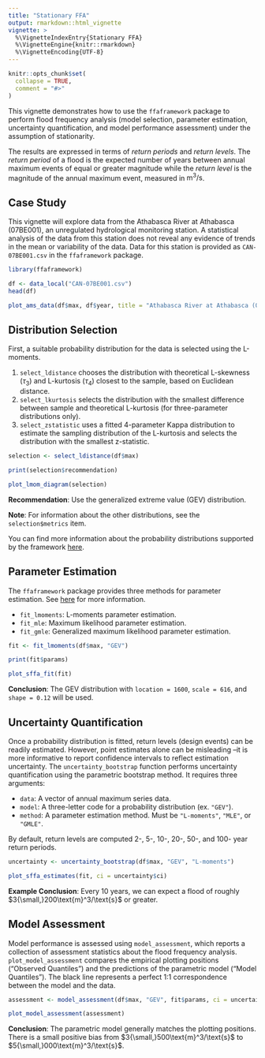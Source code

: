 ```yaml
---
title: "Stationary FFA"
output: rmarkdown::html_vignette
vignette: >
  %\VignetteIndexEntry{Stationary FFA}
  %\VignetteEngine{knitr::rmarkdown}
  %\VignetteEncoding{UTF-8}
---
```


```r
knitr::opts_chunk$set(
  collapse = TRUE,
  comment = "#>"
)
```

This vignette demonstrates how to use the `ffaframework` package to perform flood frequency analysis (model selection, parameter estimation, uncertainty quantification, and model performance assessment) under the assumption of stationarity.

The results are expressed in terms of *return periods* and *return levels*.
The *return period* of a flood is the expected number of years between annual maximum events of equal or greater magnitude while the *return level* is the magnitude of the annual maximum event, measured in $\text{m}^3/\text{s}$.

## Case Study

This vignette will explore data from the Athabasca River at Athabasca (07BE001), an unregulated hydrological monitoring station.
A statistical analysis of the data from this station does not reveal any evidence of trends in the mean or variability of the data.
Data for this station is provided as `CAN-07BE001.csv` in the `ffaframework` package.

```r
library(ffaframework)

df <- data_local("CAN-07BE001.csv")
head(df)

plot_ams_data(df$max, df$year, title = "Athabasca River at Athabasca (07BE001)")
```

## Distribution Selection

First, a suitable probability distribution for the data is selected using the L-moments.

1. `select_ldistance` chooses the distribution with theoretical L-skewness ($\tau_3$) and L-kurtosis ($\tau_4$) closest to the sample, based on Euclidean distance.
2. `select_lkurtosis` selects the distribution with the smallest difference between sample and theoretical L-kurtosis (for three-parameter distributions only).
3. `select_zstatistic` uses a fitted 4-parameter Kappa distribution to estimate the sampling distribution of the L-kurtosis and selects the distribution with the smallest z-statistic.

```r
selection <- select_ldistance(df$max)

print(selection$recommendation)

plot_lmom_diagram(selection)
```

**Recommendation**: Use the generalized extreme value (GEV) distribution.

**Note**: For information about the other distributions, see the `selection$metrics` item.

You can find more information about the probability distributions supported by the framework [here](https://rileywheadon.github.io/ffa-docs/probability-distributions/).

## Parameter Estimation

The `ffaframework` package provides three methods for parameter estimation.
See [here](https://rileywheadon.github.io/ffa-docs/parameter-estimation/) for more information.

- `fit_lmoments`: L-moments parameter estimation.
- `fit_mle`: Maximum likelihood parameter estimation. 
- `fit_gmle`: Generalized maximum likelihood parameter estimation.

```r
fit <- fit_lmoments(df$max, "GEV")

print(fit$params)

plot_sffa_fit(fit)
```

**Conclusion**: The GEV distribution with `location = 1600`, `scale = 616`, and `shape = 0.12` will be used.

## Uncertainty Quantification

Once a probability distribution is fitted, return levels (design events) can be readily estimated.
However, point estimates alone can be misleading --it is more informative to report confidence intervals to reflect estimation uncertainty.
The `uncertainty_bootstrap` function performs uncertainty quantification using the parametric bootstrap method. It requires three arguments:

- `data`: A vector of annual maximum series data.
- `model`: A three-letter code for a probability distribution (ex. `"GEV"`).
- `method`: A parameter estimation method. Must be `"L-moments"`, `"MLE"`, or `"GMLE"`.

By default, return levels are computed 2-, 5-, 10-, 20-, 50-, and 100- year return periods. 

```r
uncertainty <- uncertainty_bootstrap(df$max, "GEV", "L-moments")

plot_sffa_estimates(fit, ci = uncertainty$ci)
```

**Example Conclusion**: Every 10 years, we can expect a flood of roughly $3{\small,}200\text{m}^3/\text{s}$ or greater.

## Model Assessment

Model performance is assessed using `model_assessment`, which reports a collection of assessment statistics about the flood frequency analysis.
`plot_model_assessment` compares the empirical plotting positions ("Observed Quantiles") and the predictions of the parametric model ("Model Quantiles"). 
The black line represents a perfect 1:1 correspondence between the model and the data.

```r
assessment <- model_assessment(df$max, "GEV", fit$params, ci = uncertainty$ci)

plot_model_assessment(assessment)
```

**Conclusion**: The parametric model generally matches the plotting positions.
There is a small positive bias from $3{\small,}500\text{m}^3/\text{s}$ to $5{\small,}000\text{m}^3/\text{s}$.
